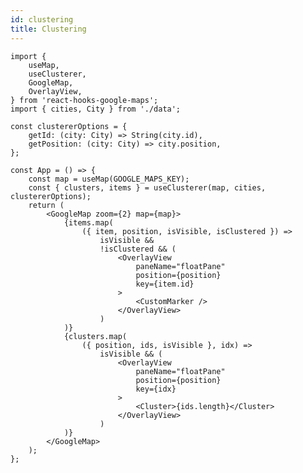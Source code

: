 ```yaml
---
id: clustering
title: Clustering
---
```



```tsx
import {
    useMap,
    useClusterer,
    GoogleMap,
    OverlayView,
} from 'react-hooks-google-maps';
import { cities, City } from './data';

const clustererOptions = {
    getId: (city: City) => String(city.id),
    getPosition: (city: City) => city.position,
};

const App = () => {
    const map = useMap(GOOGLE_MAPS_KEY);
    const { clusters, items } = useClusterer(map, cities, clustererOptions);
    return (
        <GoogleMap zoom={2} map={map}>
            {items.map(
                ({ item, position, isVisible, isClustered }) =>
                    isVisible &&
                    !isClustered && (
                        <OverlayView
                            paneName="floatPane"
                            position={position}
                            key={item.id}
                        >
                            <CustomMarker />
                        </OverlayView>
                    )
            )}
            {clusters.map(
                ({ position, ids, isVisible }, idx) =>
                    isVisible && (
                        <OverlayView
                            paneName="floatPane"
                            position={position}
                            key={idx}
                        >
                            <Cluster>{ids.length}</Cluster>
                        </OverlayView>
                    )
            )}
        </GoogleMap>
    );
};
```

<Wrapper>
    <Clustering />
</Wrapper>
